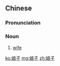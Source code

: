 ==Chinese==
{{zh-forms}}

===Pronunciation===
{{zh-pron
|m=niángzǐ
|c=noeng4 zi2
|cat=n
}}

===Noun===
{{zh-noun}}

# {{lb|zh|archaic}} [[wife]]

[[ko:娘子]]
[[mg:娘子]]
[[zh:娘子]]